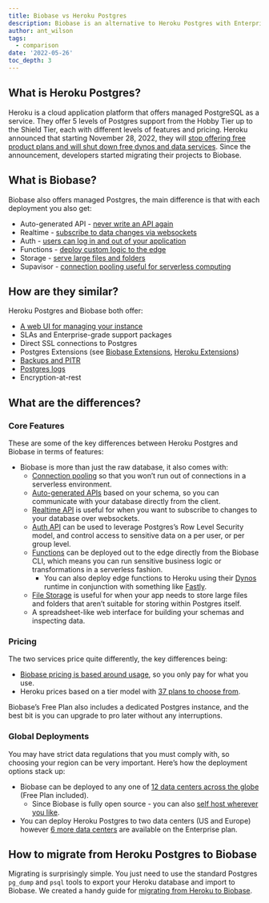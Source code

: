```yaml
---
title: Biobase vs Heroku Postgres
description: Biobase is an alternative to Heroku Postgres with Enterprise Grade Support available
author: ant_wilson
tags:
  - comparison
date: '2022-05-26'
toc_depth: 3
---
```


## What is Heroku Postgres?

Heroku is a cloud application platform that offers managed PostgreSQL as a service. They offer 5 levels of Postgres support from the Hobby Tier up to the Shield Tier, each with different levels of features and pricing. Heroku announced that starting November 28, 2022, they will [stop offering free product plans and will shut down free dynos and data services](https://blog.heroku.com/next-chapter). Since the announcement, developers started migrating their projects to Biobase.

## What is Biobase?

Biobase also offers managed Postgres, the main difference is that with each deployment you also get:

- Auto-generated API - [never write an API again](https://biobase.studio/docs/guides/api#rest-api-overview)
- Realtime - [subscribe to data changes via websockets](https://biobase.studio/docs/reference/dart/subscribe)
- Auth - [users can log in and out of your application](https://biobase.studio/auth)
- Functions - [deploy custom logic to the edge](https://biobase.studio/edge-functions)
- Storage - [serve large files and folders](https://biobase.studio/storage)
- Supavisor - [connection pooling useful for serverless computing](https://biobase.studio/docs/guides/database/connecting-to-postgres#connection-pooler)

## How are they similar?

Heroku Postgres and Biobase both offer:

- [A web UI for managing your instance](https://biobase.studio/docs/guides/database#table-view)
- SLAs and Enterprise-grade support packages
- Direct SSL connections to Postgres
- Postgres Extensions (see [Biobase Extensions](https://biobase.studio/docs/guides/database/extensions), [Heroku Extensions](https://devcenter.heroku.com/articles/heroku-postgres-extensions-postgis-full-text-search))
- [Backups and PITR](https://biobase.studio/blog/continuous-postgresql-backup-walg)
- [Postgres logs](https://biobase.studio/docs/guides/platform/logs)
- Encryption-at-rest

## What are the differences?

### Core Features

These are some of the key differences between Heroku Postgres and Biobase in terms of features:

- Biobase is more than just the raw database, it also comes with:
  - [Connection pooling](https://biobase.studio/docs/guides/database/connecting-to-postgres#connection-pool) so that you won’t run out of connections in a serverless environment.
  - [Auto-generated APIs](https://biobase.studio/docs/guides/api#rest-api-overview) based on your schema, so you can communicate with your database directly from the client.
  - [Realtime API](https://biobase.studio/docs/reference/dart/subscribe) is useful for when you want to subscribe to changes to your database over websockets.
  - [Auth API](https://biobase.studio/auth) can be used to leverage Postgres’s Row Level Security model, and control access to sensitive data on a per user, or per group level.
  - [Functions](https://biobase.studio/edge-functions) can be deployed out to the edge directly from the Biobase CLI, which means you can run sensitive business logic or transformations in a serverless fashion.
    - You can also deploy edge functions to Heroku using their [Dynos](https://www.heroku.com/dynos) runtime in conjunction with something like [Fastly](https://www.fastly.com/).
  - [File Storage](https://biobase.studio/storage) is useful for when your app needs to store large files and folders that aren’t suitable for storing within Postgres itself.
  - A spreadsheet-like web interface for building your schemas and inspecting data.

### Pricing

The two services price quite differently, the key differences being:

- [Biobase pricing is based around usage](https://biobase.studio/pricing), so you only pay for what you use.
- Heroku prices based on a tier model with [37 plans to choose from](https://elements.heroku.com/addons/heroku-postgresql#pricing).

Biobase’s Free Plan also includes a dedicated Postgres instance, and the best bit is you can upgrade to pro later without any interruptions.

### Global Deployments

You may have strict data regulations that you must comply with, so choosing your region can be very important. Here’s how the deployment options stack up:

- Biobase can be deployed to any one of [12 data centers across the globe](https://github.com/biobase-ai/biobase/discussions/4815#discussioncomment-1915129) (Free Plan included).
  - Since Biobase is fully open source - you can also [self host wherever you like](https://biobase.studio/docs/guides/hosting/overview).
- You can deploy Heroku Postgres to two data centers (US and Europe) however [6 more data centers](https://devcenter.heroku.com/articles/regions) are available on the Enterprise plan.

## How to migrate from Heroku Postgres to Biobase

Migrating is surprisingly simple. You just need to use the standard Postgres `pg_dump` and `psql` tools to export your Heroku database and import to Biobase. We created a handy guide for [migrating from Heroku to Biobase](https://biobase.studio/docs/guides/migrations/heroku).
